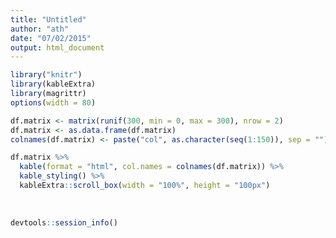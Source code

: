 ```yaml
---
title: "Untitled"
author: "ath"
date: "07/02/2015"
output: html_document
---
```


```r
library("knitr")
library(kableExtra)
library(magrittr)
options(width = 80)
```

```r
df.matrix <- matrix(runif(300, min = 0, max = 300), nrow = 2)
df.matrix <- as.data.frame(df.matrix)
colnames(df.matrix) <- paste("col", as.character(seq(1:150)), sep = "")
```

```r
df.matrix %>%
  kable(format = "html", col.names = colnames(df.matrix)) %>%
  kable_styling() %>%
  kableExtra::scroll_box(width = "100%", height = "100px")
```

<br>

```r
devtools::session_info()
```

